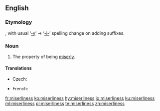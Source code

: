 ==English==
===Etymology===
{{suffix|miserly|ness|lang=en}}, with usual ‘[[-y]]’ → ‘[[-i-]]’ spelling change on adding suffixes.

===Noun===
{{en-noun|-}}

# The property of being [[miserly]].

====Translations====
{{trans-top|property of being miserly}}
* Czech: {{t|cs|lakota|f}}
{{trans-mid}}
* French: {{t+|fr|avarice|f}}
{{trans-bottom}}

[[fr:miserliness]]
[[ko:miserliness]]
[[hy:miserliness]]
[[io:miserliness]]
[[ku:miserliness]]
[[ml:miserliness]]
[[pl:miserliness]]
[[te:miserliness]]
[[zh:miserliness]]